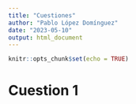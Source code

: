 ```yaml
---
title: "Cuestiones"
author: "Pablo López Domínguez"
date: "2023-05-10"
output: html_document
---
```


```r
knitr::opts_chunk$set(echo = TRUE)
```

#  Cuestion 1

```r

```

